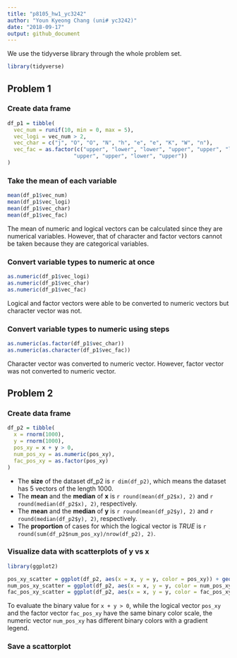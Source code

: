 ```yaml
---
title: "p8105_hw1_yc3242"
author: "Youn Kyeong Chang (uni# yc3242)"
date: "2018-09-17"
output: github_document
---
```


We use the tidyverse library through the whole problem set.
```r
library(tidyverse)
```

## Problem 1

### Create data frame 
```r
df_p1 = tibble(
  vec_num = runif(10, min = 0, max = 5),
  vec_logi = vec_num > 2,
  vec_char = c("j", "O", "O", "N", "h", "e", "e", "K", "W", "n"),
  vec_fac = as.factor(c("upper", "lower", "lower", "upper", "upper", "lower", 
                     "upper", "upper", "lower", "upper"))
)
```

### Take the mean of each variable 
```r
mean(df_p1$vec_num)
mean(df_p1$vec_logi)
mean(df_p1$vec_char)
mean(df_p1$vec_fac)
```
The mean of numeric and logical vectors can be calculated since they are numerical variables. 
However, that of character and factor vectors cannot be taken because they are categorical variables.

### Convert variable types to numeric at once
```r
as.numeric(df_p1$vec_logi)
as.numeric(df_p1$vec_char)
as.numeric(df_p1$vec_fac)
```
Logical and factor vectors were able to be converted to numeric vectors but character vector was not.

### Convert variable types to numeric using steps
```r
as.numeric(as.factor(df_p1$vec_char))
as.numeric(as.character(df_p1$vec_fac))
```
Character vector was converted to numeric vector. However, factor vector was not converted to numeric vector.


## Problem 2

### Create data frame
```r
df_p2 = tibble(
  x = rnorm(1000),
  y = rnorm(1000),
  pos_xy = x + y > 0,
  num_pos_xy = as.numeric(pos_xy),
  fac_pos_xy = as.factor(pos_xy)
)
```
* The **size** of the dataset df_p2 is `r dim(df_p2)`, which means the dataset has 5 vectors of the length 1000. 
* The **mean** and the **median** of **x** is `r round(mean(df_p2$x), 2)` and `r round(median(df_p2$x), 2)`, respectively. 
* The **mean** and the **median** of **y** is `r round(mean(df_p2$y), 2)` and `r round(median(df_p2$y), 2)`, respectively. 
* The **proportion** of cases for which the logical vector is _TRUE_ is `r round(sum(df_p2$num_pos_xy)/nrow(df_p2), 2)`. 

### Visualize data with scatterplots of y vs x
```r
library(ggplot2)
```

```r
pos_xy_scatter = ggplot(df_p2, aes(x = x, y = y, color = pos_xy)) + geom_point()
num_pos_xy_scatter = ggplot(df_p2, aes(x = x, y = y, color = num_pos_xy)) + geom_point()
fac_pos_xy_scatter = ggplot(df_p2, aes(x = x, y = y, color = fac_pos_xy)) + geom_point()
```
To evaluate the binary value for ``x + y > 0``, while the logical vector ``pos_xy`` and the factor vector `` fac_pos_xy`` have the same binary color scale, the numeric vector ``num_pos_xy`` has different binary colors with a gradient legend.

### Save a scattorplot
